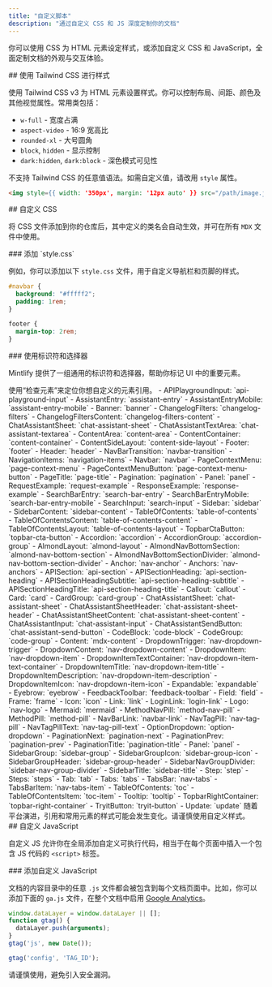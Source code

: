 ```yaml
---
title: "自定义脚本"
description: "通过自定义 CSS 和 JS 深度定制你的文档"
---
```


你可以使用 CSS 为 HTML 元素设定样式，或添加自定义 CSS 和 JavaScript，全面定制文档的外观与交互体验。

<div id="styling-with-tailwind-css">
  ## 使用 Tailwind CSS 进行样式
</div>

使用 Tailwind CSS v3 为 HTML 元素设置样式。你可以控制布局、间距、颜色及其他视觉属性。常用类包括：

* `w-full` - 宽度占满
* `aspect-video` - 16:9 宽高比
* `rounded-xl` - 大号圆角
* `block`, `hidden` - 显示控制
* `dark:hidden`, `dark:block` - 深色模式可见性

不支持 Tailwind CSS 的任意值语法。如需自定义值，请改用 `style` 属性。

```html
<img style={{ width: '350px', margin: '12px auto' }} src="/path/image.jpg" />
```


<div id="custom-css">
  ## 自定义 CSS
</div>

将 CSS 文件添加到你的仓库后，其中定义的类名会自动生效，并可在所有 `MDX` 文件中使用。

<div id="adding-stylecss">
  ### 添加 `style.css`
</div>

例如，你可以添加以下 `style.css` 文件，用于自定义导航栏和页脚的样式。

```css
#navbar {
  background: "#fffff2";
  padding: 1rem;
}

footer {
  margin-top: 2rem;
}
```


<div id="using-identifiers-and-selectors">
  ### 使用标识符和选择器
</div>

Mintlify 提供了一组通用的标识符和选择器，帮助你标记 UI 中的重要元素。

<Tip>
  使用“检查元素”来定位你想自定义的元素引用。
</Tip>

<AccordionGroup>
  <Accordion title="标识符">
  - APIPlaygroundInput: `api-playground-input`
  - AssistantEntry: `assistant-entry`
  - AssistantEntryMobile: `assistant-entry-mobile`
  - Banner: `banner`
  - ChangelogFilters: `changelog-filters`
  - ChangelogFiltersContent: `changelog-filters-content`
  - ChatAssistantSheet: `chat-assistant-sheet`
  - ChatAssistantTextArea: `chat-assistant-textarea`
  - ContentArea: `content-area`
  - ContentContainer: `content-container`
  - ContentSideLayout: `content-side-layout`
  - Footer: `footer`
  - Header: `header`
  - NavBarTransition: `navbar-transition`
  - NavigationItems: `navigation-items`
  - Navbar: `navbar`
  - PageContextMenu: `page-context-menu`
  - PageContextMenuButton: `page-context-menu-button`
  - PageTitle: `page-title`
  - Pagination: `pagination`
  - Panel: `panel`
  - RequestExample: `request-example`
  - ResponseExample: `response-example`
  - SearchBarEntry: `search-bar-entry`
  - SearchBarEntryMobile: `search-bar-entry-mobile`
  - SearchInput: `search-input`
  - Sidebar: `sidebar`
  - SidebarContent: `sidebar-content`
  - TableOfContents: `table-of-contents`
  - TableOfContentsContent: `table-of-contents-content`
  - TableOfContentsLayout: `table-of-contents-layout`
  - TopbarCtaButton: `topbar-cta-button`
  </Accordion>
  <Accordion title="选择器">
  - Accordion: `accordion`
  - AccordionGroup: `accordion-group`
  - AlmondLayout: `almond-layout`
  - AlmondNavBottomSection: `almond-nav-bottom-section`
  - AlmondNavBottomSectionDivider: `almond-nav-bottom-section-divider`
  - Anchor: `nav-anchor`
  - Anchors: `nav-anchors`
  - APISection: `api-section`
  - APISectionHeading: `api-section-heading`
  - APISectionHeadingSubtitle: `api-section-heading-subtitle`
  - APISectionHeadingTitle: `api-section-heading-title`
  - Callout: `callout`
  - Card: `card`
  - CardGroup: `card-group`
  - ChatAssistantSheet: `chat-assistant-sheet`
  - ChatAssistantSheetHeader: `chat-assistant-sheet-header`
  - ChatAssistantSheetContent: `chat-assistant-sheet-content`
  - ChatAssistantInput: `chat-assistant-input`
  - ChatAssistantSendButton: `chat-assistant-send-button`
  - CodeBlock: `code-block`
  - CodeGroup: `code-group`
  - Content: `mdx-content`
  - DropdownTrigger: `nav-dropdown-trigger`
  - DropdownContent: `nav-dropdown-content`
  - DropdownItem: `nav-dropdown-item`
  - DropdownItemTextContainer: `nav-dropdown-item-text-container`
  - DropdownItemTitle: `nav-dropdown-item-title`
  - DropdownItemDescription: `nav-dropdown-item-description`
  - DropdownItemIcon: `nav-dropdown-item-icon`
  - Expandable: `expandable`
  - Eyebrow: `eyebrow`
  - FeedbackToolbar: `feedback-toolbar`
  - Field: `field`
  - Frame: `frame`
  - Icon: `icon`
  - Link: `link`
  - LoginLink: `login-link`
  - Logo: `nav-logo`
  - Mermaid: `mermaid`
  - MethodNavPill: `method-nav-pill`
  - MethodPill: `method-pill`
  - NavBarLink: `navbar-link`
  - NavTagPill: `nav-tag-pill`
  - NavTagPillText: `nav-tag-pill-text`
  - OptionDropdown: `option-dropdown`
  - PaginationNext: `pagination-next`
  - PaginationPrev: `pagination-prev`
  - PaginationTitle: `pagination-title`
  - Panel: `panel`
  - SidebarGroup: `sidebar-group`
  - SidebarGroupIcon: `sidebar-group-icon`
  - SidebarGroupHeader: `sidebar-group-header`
  - SidebarNavGroupDivider: `sidebar-nav-group-divider`
  - SidebarTitle: `sidebar-title`
  - Step: `step`
  - Steps: `steps`
  - Tab: `tab`
  - Tabs: `tabs`
  - TabsBar: `nav-tabs`
  - TabsBarItem: `nav-tabs-item`
  - TableOfContents: `toc`
  - TableOfContentsItem: `toc-item`
  - Tooltip: `tooltip`
  - TopbarRightContainer: `topbar-right-container`
  - TryitButton: `tryit-button`
  - Update: `update`
  </Accordion>
</AccordionGroup>

<Warning>
  随着平台演进，引用和常用元素的样式可能会发生变化。请谨慎使用自定义样式。
</Warning>

<div id="custom-javascript">
  ## 自定义 JavaScript
</div>

自定义 JS 允许你在全局添加自定义可执行代码，相当于在每个页面中插入一个包含 JS 代码的 `<script>` 标签。

<div id="adding-custom-javascript">
  ### 添加自定义 JavaScript
</div>

文档的内容目录中的任意 `.js` 文件都会被包含到每个文档页面中。比如，你可以添加下面的 `ga.js` 文件，在整个文档中启用 [Google Analytics](https://marketingplatform.google.com/about/analytics)。

```js
window.dataLayer = window.dataLayer || [];
function gtag() {
  dataLayer.push(arguments);
}
gtag('js', new Date());

gtag('config', 'TAG_ID');
```

<Warning>
  请谨慎使用，避免引入安全漏洞。
</Warning>
